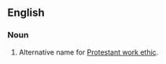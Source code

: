 ==English==
===Noun===
{{en-noun|head=[[Puritan]] [[work ethic]]}}
#Alternative name for [[Protestant work ethic]].